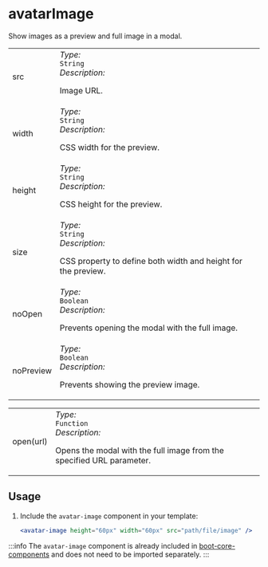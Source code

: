 
# avatarImage
Show images as a preview and full image in a modal.
<Tabs>
  <TabItem value="Props" label="Props" default>
  <table>
    <tr>
      <td>src</td>
      <td>
        <i class="colorGraySpan">Type:</i>
        <br />
        <code>String</code>
        <br />
        <i class="colorGraySpan">Description:</i>
        <br />
        <p>Image URL.</p>
      </td>
    </tr>
    <tr>
      <td>width</td>
      <td>
        <i class="colorGraySpan">Type:</i>
        <br />
        <code>String</code>
        <br />
        <i class="colorGraySpan">Description:</i>
        <br />
        <p>CSS width for the preview.</p>
      </td>
    </tr>
    <tr>
      <td>height</td>
      <td>
        <i class="colorGraySpan">Type:</i>
        <br />
        <code>String</code>
        <br />
        <i class="colorGraySpan">Description:</i>
        <br />
        <p>CSS height for the preview.</p>
      </td>
    </tr>
    <tr>
      <td>size</td>
      <td>
        <i class="colorGraySpan">Type:</i>
        <br />
        <code>String</code>
        <br />
        <i class="colorGraySpan">Description:</i>
        <br />
        <p>CSS property to define both width and height for the preview.</p>
      </td>
    </tr>
    <tr>
      <td>noOpen</td>
      <td>
        <i class="colorGraySpan">Type:</i>
        <br />
        <code>Boolean</code>
        <br />
        <i class="colorGraySpan">Description:</i>
        <br />
        <p>Prevents opening the modal with the full image.</p>
      </td>
    </tr>
    <tr>
      <td>noPreview</td>
      <td>
        <i class="colorGraySpan">Type:</i>
        <br />
        <code>Boolean</code>
        <br />
        <i class="colorGraySpan">Description:</i>
        <br />
        <p>Prevents showing the preview image.</p>
      </td>
    </tr>
  </table>
  </TabItem>
  <TabItem  value="Methods" label="Methods" default>
    <table>
      <tr>
        <td>open(url)</td>
        <td>
          <i class="colorGraySpan">Type:</i>
          <br />
          <code>Function</code>
          <br />
          <i class="colorGraySpan">Description:</i>
          <br />
          <p>Opens the modal with the full image from the specified URL parameter.</p>
        </td>
      </tr>
    </table>
  </TabItem>
</Tabs>

## Usage

1. Include the `avatar-image` component in your template:

   ```jsx
   <avatar-image height="60px" width="60px" src="path/file/image" />
   ```

:::info
The `avatar-image` component is already included in [boot-core-components](/docs/VueJs/modules/QSite/QsiteBoot#core-components) and does not need to be imported separately.
:::